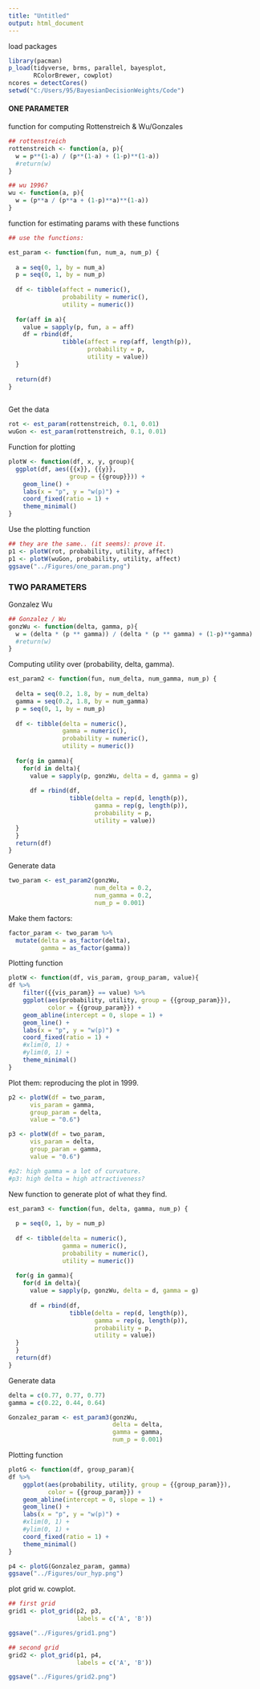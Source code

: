 ```yaml
---
title: "Untitled"
output: html_document
---
```



load packages

```r

library(pacman)
p_load(tidyverse, brms, parallel, bayesplot, 
       RColorBrewer, cowplot)
ncores = detectCores()
setwd("C:/Users/95/BayesianDecisionWeights/Code")


```

#### ONE PARAMETER 
function for computing Rottenstreich & Wu/Gonzales

```r

## rottenstreich
rottenstreich <- function(a, p){
  w = p**(1-a) / (p**(1-a) + (1-p)**(1-a))
  #return(w)
}

## wu 1996?
wu <- function(a, p){
  w = (p**a / (p**a + (1-p)**a)**(1-a))
}

```

function for estimating params with these functions

```r

## use the functions:

est_param <- function(fun, num_a, num_p) {
  
  a = seq(0, 1, by = num_a)
  p = seq(0, 1, by = num_p)
  
  df <- tibble(affect = numeric(),
               probability = numeric(),
               utility = numeric()) 
  
  for(aff in a){
    value = sapply(p, fun, a = aff)
    df = rbind(df, 
               tibble(affect = rep(aff, length(p)), 
                      probability = p, 
                      utility = value))
  }
  
  return(df)
}
  
```

Get the data 

```r

rot <- est_param(rottenstreich, 0.1, 0.01)
wuGon <- est_param(rottenstreich, 0.1, 0.01)

```

Function for plotting

```r

plotW <- function(df, x, y, group){
  ggplot(df, aes({{x}}, {{y}}, 
                 group = {{group}})) +
    geom_line() +
    labs(x = "p", y = "w(p)") +
    coord_fixed(ratio = 1) +
    theme_minimal()
}

```

Use the plotting function

```r

## they are the same.. (it seems): prove it.
p1 <- plotW(rot, probability, utility, affect)
p1 <- plotW(wuGon, probability, utility, affect)
ggsave("../Figures/one_param.png")

```


### TWO PARAMETERS

Gonzalez Wu 

```r

## Gonzalez / Wu 
gonzWu <- function(delta, gamma, p){
  w = (delta * (p ** gamma)) / (delta * (p ** gamma) + (1-p)**gamma)
  #return(w)
}
```


Computing utility over (probability, delta, gamma). 

```r

est_param2 <- function(fun, num_delta, num_gamma, num_p) {
  
  delta = seq(0.2, 1.8, by = num_delta)
  gamma = seq(0.2, 1.8, by = num_gamma)
  p = seq(0, 1, by = num_p)
  
  df <- tibble(delta = numeric(),
               gamma = numeric(),
               probability = numeric(),
               utility = numeric()) 
  
  for(g in gamma){
    for(d in delta){
      value = sapply(p, gonzWu, delta = d, gamma = g)
      
      df = rbind(df, 
                 tibble(delta = rep(d, length(p)), 
                        gamma = rep(g, length(p)),
                        probability = p, 
                        utility = value))
  }
  }
  return(df)
}

```

Generate data 

```r

two_param <- est_param2(gonzWu, 
                        num_delta = 0.2, 
                        num_gamma = 0.2, 
                        num_p = 0.001)

```

Make them factors: 

```r
factor_param <- two_param %>%
  mutate(delta = as_factor(delta),
         gamma = as_factor(gamma))
```

Plotting function

```r

plotW <- function(df, vis_param, group_param, value){
df %>%
    filter({{vis_param}} == value) %>%
    ggplot(aes(probability, utility, group = {{group_param}}), 
           color = {{group_param}}) +
    geom_abline(intercept = 0, slope = 1) +
    geom_line() +
    labs(x = "p", y = "w(p)") +
    coord_fixed(ratio = 1) +
    #xlim(0, 1) +
    #ylim(0, 1) +
    theme_minimal()
}

```

Plot them: 
reproducing the plot in 1999.

```r

p2 <- plotW(df = two_param, 
      vis_param = gamma, 
      group_param = delta, 
      value = "0.6")

p3 <- plotW(df = two_param, 
      vis_param = delta, 
      group_param = gamma, 
      value = "0.6")

#p2: high gamma = a lot of curvature. 
#p3: high delta = high attractiveness?

```

New function to generate plot of 
what they find. 

```r

est_param3 <- function(fun, delta, gamma, num_p) {
  
  p = seq(0, 1, by = num_p)
  
  df <- tibble(delta = numeric(),
               gamma = numeric(),
               probability = numeric(),
               utility = numeric()) 
  
  for(g in gamma){
    for(d in delta){
      value = sapply(p, gonzWu, delta = d, gamma = g)
      
      df = rbind(df, 
                 tibble(delta = rep(d, length(p)), 
                        gamma = rep(g, length(p)),
                        probability = p, 
                        utility = value))
  }
  }
  return(df)
}

```

Generate data

```r
delta = c(0.77, 0.77, 0.77)
gamma = c(0.22, 0.44, 0.64)

Gonzalez_param <- est_param3(gonzWu, 
                             delta = delta, 
                             gamma = gamma, 
                             num_p = 0.001)

```

Plotting function

```r
plotG <- function(df, group_param){
df %>%
    ggplot(aes(probability, utility, group = {{group_param}}), 
           color = {{group_param}}) +
    geom_abline(intercept = 0, slope = 1) +
    geom_line() +
    labs(x = "p", y = "w(p)") +
    #xlim(0, 1) +
    #ylim(0, 1) +
    coord_fixed(ratio = 1) +
    theme_minimal()
}

p4 <- plotG(Gonzalez_param, gamma)
ggsave("../Figures/our_hyp.png")
```

plot grid w. cowplot.

```r

## first grid
grid1 <- plot_grid(p2, p3, 
                   labels = c('A', 'B'))

ggsave("../Figures/grid1.png")

## second grid 
grid2 <- plot_grid(p1, p4,
                   labels = c('A', 'B'))

ggsave("../Figures/grid2.png")
```


